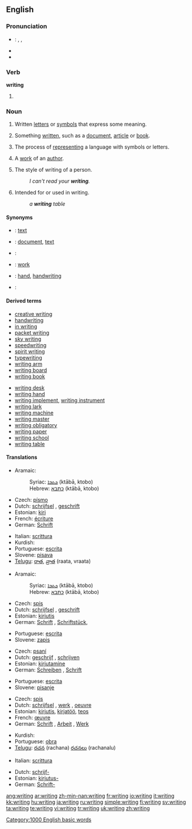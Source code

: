 ==English==

{{rank|expected|considered|proper|758|writing|allowed|per|result}}

===Pronunciation===
*{{italbrac|UK, US}}: {{enPR|rĭtʹĭng}}, {{IPA|/ˈraɪtɪŋ/}}, {{SAMPA|/"raItIN/}}
*{{audio|en-us-writing.ogg|Audio (US)}}
*{{rhymes|aɪtɪŋ}}

===Verb===
'''writing'''

# {{present participle of|write}}

===Noun===
{{en-noun|s|-}}
{{wikipedia}}

# {{uncountable}} Written [[letter]]s or [[symbol]]s that express some meaning.
# {{uncountable}} Something [[written]], such as a [[document]], [[article]] or [[book]].
# {{uncountable}} The process of [[represent]]ing a language with symbols or letters.
# {{countable}} A [[work]] of an [[author]].
# {{countable}} The style of writing of a person.
#:''I can't read your '''writing'''.''
# {{italbrac|as a modifier}} Intended for or used in writing.
#:''a '''writing''' table''

====Synonyms====
*{{italbrac|written letters or symbols that express some meaning}}: [[text]]
*{{italbrac|something written}}: [[document]], [[text]]
*{{italbrac|process of representing a language with symbols or letters}}:
*{{italbrac|work of an author}}: [[work]]
*{{italbrac|the style of writing of a person}}: [[hand]], [[handwriting]]
*{{italbrac|intended for or used in writing}}:

====Derived terms====
{{rel-top|Terms derived from ''writing''}}
*[[creative writing]]
*[[handwriting]]
*[[in writing]]
*[[packet writing]]
*[[sky writing]]
*[[speedwriting]]
*[[spirit writing]]
*[[typewriting]]<!--noun-->
*[[writing arm]]
*[[writing board]]
*[[writing book]]
{{rel-mid}}
*[[writing desk]]
*[[writing hand]]
*[[writing implement]], [[writing instrument]]
*[[writing lark]]
*[[writing machine]]
*[[writing master]]
*[[writing obligatory]]
*[[writing paper]]
*[[writing school]]
*[[writing table]]
{{rel-bottom}}

====Translations====
{{trans-top|written letters or symbols that express some meaning}}
*Aramaic:
*:Syriac: [[ܟܬܒܐ]] (ktābā, ktobo) {{m}}
*:Hebrew: [[כתבא]] (ktābā, ktobo) {{m}}
*Czech: [[písmo]] {{n}}
*Dutch: [[schrijfsel]] {{n}}, [[geschrift]] {{n}}
*Estonian: [[kiri]]
*French: [[écriture]] {{f}}
*German: [[Schrift]] {{f}}
{{trans-mid}}
*Italian: [[scrittura]] {{f}}
*Kurdish: {{KUchar|[[نوسین]]}}
*Portuguese: [[escrita]] {{f}}
*Slovene: [[pisava]] {{f}}
*[[Telugu]]: [[రాత]], [[వ్రాత]] (raata, vraata)
{{trans-bottom}}

{{trans-top|something written}}
*Aramaic:
*:Syriac: [[ܟܬܒܐ]] (ktābā, ktobo) {{m}}
*:Hebrew: [[כתבא]] (ktābā, ktobo) {{m}}
*Czech: [[spis]] {{m}}
*Dutch: [[schrijfsel]] {{n}}, [[geschrift]] {{n}}
*Estonian: [[kirjutis]]
*German: [[Schrift]] {{f}}, [[Schriftstück]], {{n}}
{{trans-mid}}
*Portuguese: [[escrita]] {{f}}
*Slovene: [[zapis]] {{m}}
{{trans-bottom}}

{{trans-top|the process of representing a language}}
*Czech: [[psaní]] {{n}}
*Dutch: [[geschrijf]] {{n}}, [[schrijven]] {{n}}
*Estonian: [[kirjutamine]]
*German: [[Schreiben]] {{n}}, {{italbrac|only idiomatic}} [[Schrift]] {{f}}
{{trans-mid}}
*Portuguese: [[escrita]] {{f}}
*Slovene: [[pisanje]] {{n}}
{{trans-bottom}}

{{trans-top|a work of an author}}
*Czech: [[spis]] {{m}}
*Dutch: [[schrijfsel]] {{n}}, [[werk]] {{n}}, [[oeuvre]] {{n}}
*Estonian: [[kirjutis]], [[kirjatöö]], [[teos]]
*French: [[œuvre]] {{f}}
*German: [[Schrift]] {{f}}, [[Arbeit]] {{f}}, [[Werk]] {{n}}
{{trans-mid}}
*Kurdish: {{KUchar|[[نوسین]]}}
*Portuguese: [[obra]] {{f}}
*[[Telugu]]: [[రచన]] (rachana) {{italbrac|usually plural}} [[రచనలు]] (rachanalu)
{{trans-bottom}}

{{trans-top|style of writing of a person}}
*Italian: [[scrittura]] {{f}}
{{trans-mid}}
{{trans-bottom}}

{{trans-top|made for or used in writing}}
*Dutch: [[schrijf-]]
*Estonian: [[kirjutus-]]
*German: [[Schrift-]]
{{trans-mid}}
{{trans-bottom}}

[[Category:1000 English basic words]]

[[ang:writing]]
[[ar:writing]]
[[zh-min-nan:writing]]
[[fr:writing]]
[[io:writing]]
[[it:writing]]
[[kk:writing]]
[[hu:writing]]
[[ja:writing]]
[[ru:writing]]
[[simple:writing]]
[[fi:writing]]
[[sv:writing]]
[[ta:writing]]
[[te:writing]]
[[vi:writing]]
[[tr:writing]]
[[uk:writing]]
[[zh:writing]]